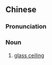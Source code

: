 ==Chinese==
{{zh-forms|type=23}}

===Pronunciation===
{{zh-pron
|m=bōli tiānhuābǎn
|cat=n
}}

===Noun===
{{zh-noun}}

# [[glass ceiling]]

{{zh-cat|Forms of discrimination|Feminism}}